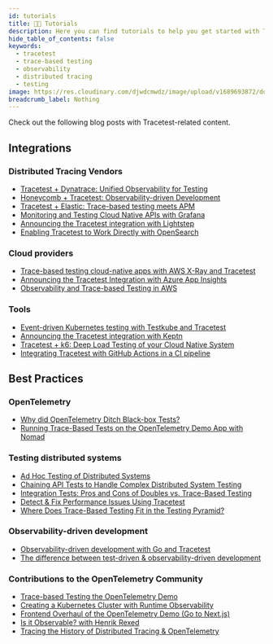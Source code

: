 ```yaml
---
id: tutorials
title: 👨‍💻 Tutorials
description: Here you can find tutorials to help you get started with Tracetest.
hide_table_of_contents: false
keywords:
  - tracetest
  - trace-based testing
  - observability
  - distributed tracing
  - testing
image: https://res.cloudinary.com/djwdcmwdz/image/upload/v1689693872/docs/Blog_Thumbnail_28_ugy2yy.png
breadcrumb_label: Nothing
---
```


Check out the following blog posts with Tracetest-related content.

## Integrations

### Distributed Tracing Vendors

- [Tracetest + Dynatrace: Unified Observability for Testing](https://tracetest.io/blog/tracetest-dynatrace-unified-observability-for-testing)
- [Honeycomb + Tracetest: Observability-driven Development](https://tracetest.io/blog/honeycomb-tracetest-observability-driven-development)
- [Tracetest + Elastic: Trace-based testing meets APM](https://tracetest.io/blog/tracetest-integration-elastic-trace-based-testing-application-performance-monitoring)
- [Monitoring and Testing Cloud Native APIs with Grafana](https://tracetest.io/blog/monitoring-and-testing-cloud-native-apis-with-grafana)
- [Announcing the Tracetest integration with Lightstep](https://tracetest.io/blog/tracetest-integration-with-lightstep)
- [Enabling Tracetest to Work Directly with OpenSearch](https://tracetest.io/blog/tracetest-opensearch-integration)

### Cloud providers

- [Trace-based testing cloud-native apps with AWS X-Ray and Tracetest](https://tracetest.io/blog/trace-based-testing-cloud-native-apps-with-aws-x-ray-and-tracetest)
- [Announcing the Tracetest Integration with Azure App Insights](https://tracetest.io/blog/announcing-the-tracetest-integration-with-azure-app-insights)
- [Observability and Trace-based Testing in AWS](https://tracetest.io/blog/observability-trace-based-testing-aws-serverless-opensearch-tracetest)

### Tools

- [Event-driven Kubernetes testing with Testkube and Tracetest](https://tracetest.io/blog/event-driven-kubernetes-testing-with-testkube-and-tracetest)
- [Announcing the Tracetest integration with Keptn](https://tracetest.io/blog/announcing-the-tracetest-integration-with-keptn-the-control-plane-for-cloud-native-application-life-cycle-orchestration)
- [Tracetest + k6: Deep Load Testing of your Cloud Native System](https://tracetest.io/blog/announcing-the-tracetest-integration-with-k6-deep-load-testing-of-your-cloud-native-system)
- [Integrating Tracetest with GitHub Actions in a CI pipeline](https://tracetest.io/blog/integrating-tracetest-with-github-actions-in-a-ci-pipeline)

## Best Practices

### OpenTelemetry

- [Why did OpenTelemetry Ditch Black-box Tests?](https://tracetest.io/blog/why-did-opentelemetry-ditch-black-box-tests)
- [Running Trace-Based Tests on the OpenTelemetry Demo App with Nomad](https://tracetest.io/blog/tracetest-in-action-running-trace-based-tests-on-the-opentelemetry-demo-app-with-nomad)

### Testing distributed systems

- [Ad Hoc Testing of Distributed Systems](https://tracetest.io/blog/ad-hoc-testing-of-distributed-systems)
- [Chaining API Tests to Handle Complex Distributed System Testing](https://tracetest.io/blog/chaining-api-tests-to-handle-complex-distributed-system-testing)
- [Integration Tests: Pros and Cons of Doubles vs. Trace-Based Testing](https://tracetest.io/blog/integration-tests-pros-and-cons-of-doubles-vs-trace-based-testing)
- [Detect & Fix Performance Issues Using Tracetest](https://tracetest.io/blog/detect-fix-performance-issues-using-tracetest)
- [Where Does Trace-Based Testing Fit in the Testing Pyramid?](https://thenewstack.io/where-does-trace-based-testing-fit-in-the-testing-pyramid/)

### Observability-driven development

- [Observability-driven development with Go and Tracetest](https://tracetest.io/blog/observability-driven-development-with-go-and-tracetest)
- [The difference between test-driven & observability-driven development](https://tracetest.io/blog/the-difference-between-tdd-and-odd)


### Contributions to the OpenTelemetry Community

- [Trace-based Testing the OpenTelemetry Demo](https://opentelemetry.io/blog/2023/testing-otel-demo/)
- [Creating a Kubernetes Cluster with Runtime Observability](https://opentelemetry.io/blog/2023/k8s-runtime-observability/)
- [Frontend Overhaul of the OpenTelemetry Demo (Go to Next.js)](https://tracetest.io/blog/frontend-overhaul-opentelemetry-demo)
- [Is it Observable? with Henrik Rexed](https://tracetest.io/blog/is-it-observable-with-henrik-rexed)
- [Tracing the History of Distributed Tracing & OpenTelemetry](https://tracetest.io/blog/tracing-the-history-of-distributed-tracing-opentelemetry)
